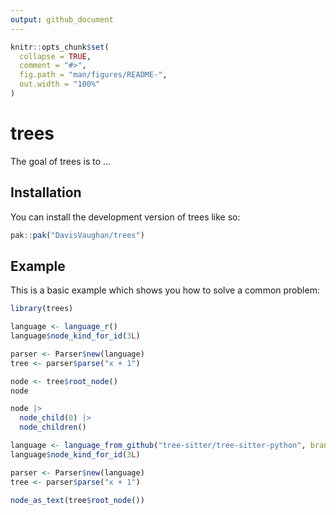 ```yaml
---
output: github_document
---
```


<!-- README.md is generated from README.Rmd. Please edit that file -->

```r
knitr::opts_chunk$set(
  collapse = TRUE,
  comment = "#>",
  fig.path = "man/figures/README-",
  out.width = "100%"
)
```

# trees

<!-- badges: start -->
<!-- badges: end -->

The goal of trees is to ...

## Installation

You can install the development version of trees like so:

``` r
pak::pak("DavisVaughan/trees")
```

## Example

This is a basic example which shows you how to solve a common problem:

```r
library(trees)

language <- language_r()
language$node_kind_for_id(3L)

parser <- Parser$new(language)
tree <- parser$parse("x + 1")

node <- tree$root_node()
node

node |>
  node_child(0) |>
  node_children()
```

```r
language <- language_from_github("tree-sitter/tree-sitter-python", branch = "master")
language$node_kind_for_id(3L)

parser <- Parser$new(language)
tree <- parser$parse("x + 1")

node_as_text(tree$root_node())
```
